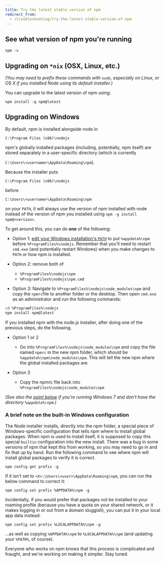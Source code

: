 ```yaml
---
title: Try the latest stable version of npm
redirect_from:
  - /troubleshooting/try-the-latest-stable-version-of-npm
---
```


## See what version of npm you're running

```
npm -v
```

## Upgrading on `*nix` (OSX, Linux, etc.)

_(You may need to prefix these commands with `sudo`, especially on Linux, or OS X if you installed Node using its default installer.)_

You can upgrade to the latest version of npm using:

```
npm install -g npm@latest
```

## Upgrading on Windows

By default, npm is installed alongside node in

`C:\Program Files (x86)\nodejs`

npm's globally installed packages (including, potentially, npm itself) are stored separately in a user-specific directory (which is currently

 `C:\Users\<username>\AppData\Roaming\npm`).

 Because the installer puts

 `C:\Program Files (x86)\nodejs`  

 before

 `C:\Users\<username>\AppData\Roaming\npm`

 on your `PATH`, it will always use the version of npm installed with node instead of the version of npm you installed using `npm -g install npm@<version>`.

 To get around this, you can do **one** of the following:

* Option 1: [edit your Windows installation's `PATH`](http://superuser.com/questions/284342/what-are-path-and-other-environment-variables-and-how-can-i-set-or-use-them) to put `%appdata%\npm` before `%ProgramFiles%\nodejs`.
Remember that you'll need to restart `cmd.exe` (and potentially restart Windows) when you make changes to `PATH` or how npm is installed.

* Option 2: remove both of
	* `%ProgramFiles%\nodejs\npm`
	* `%ProgramFiles%\nodejs\npm.cmd`

* Option 3: Navigate to `%ProgramFiles%\nodejs\node_modules\npm` and copy the `npmrc`file to another folder or the desktop.
Then open `cmd.exe` as an administrator and run the following commands:
```bash
cd %ProgramFiles%\nodejs
npm install npm@latest
```

If you installed npm with the node.js installer, after doing one of the previous steps, do the following.

* Option 1 or 2
    * Go into `%ProgramFiles%\nodejs\node_modules\npm` and copy the file named `npmrc` in the new npm folder, which should be `%appdata%\npm\node_modules\npm`. This will tell the new npm where the global installed packages are.

* Option 3
    * Copy the npmrc file back into `%ProgramFiles%\nodejs\node_modules\npm`

*(See also the [point below](https://docs.npmjs.com/common-errors#error-enoent-stat-cusersuserappdataroamingnpm-on-windows-7) if you're running Windows 7 and don't have the directory `%appdata%\npm`.)*

### A brief note on the built-in Windows configuration

The Node installer installs, directly into the npm folder, a special piece of Windows-specific configuration that tells npm where to install global packages. When npm is used to install itself, it is supposed to copy this special `builtin` configuration into the new install. There was a bug in some versions of npm that kept this from working, so you may need to go in and fix that up by hand. Run the following command to see where npm will  install global packages to verify it is correct.

```
npm config get prefix -g
```

If it isn't set to `<X>:\Users\<user>\AppData\Roaming\npm`, you can run the below command to correct it:

```
npm config set prefix %APPDATA%\npm -g
```

Incidentally, if you would prefer that packages not be installed to your roaming profile (because you have a quota on your shared network, or it makes logging in or out from a domain sluggish), you can put it in your local app data instead:

```
npm config set prefix %LOCALAPPDATA%\npm -g
```

...as well as copying `%APPDATA%\npm` to `%LOCALAPPDATA%\npm` (and updating your `%PATH%`, of course).

Everyone who works on npm knows that this process is complicated and fraught, and we're working on making it simpler. Stay tuned.
